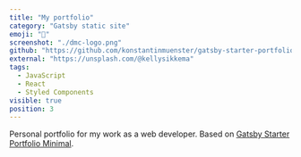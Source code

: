 ```yaml
---
title: "My portfolio"
category: "Gatsby static site"
emoji: "👀"
screenshot: "./dmc-logo.png"
github: "https://github.com/konstantinmuenster/gatsby-starter-portfolio-minimal"
external: "https://unsplash.com/@kellysikkema"
tags:
  - JavaScript
  - React
  - Styled Components
visible: true
position: 3
---
```


Personal portfolio for my work as a web developer. Based on <a href="https://github.com/konstantinmuenster/gatsby-starter-portfolio-minimal" target="_blank" rel="nofollow noopener noreferrer" aria-label="External Link">Gatsby Starter Portfolio Minimal</a>.
